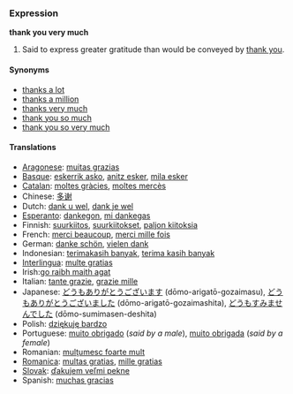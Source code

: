 ===Expression===
'''thank you very much'''
#Said to express greater gratitude than would be conveyed by [[thank you]].

====Synonyms====
*[[thanks a lot]]
*[[thanks a million]]
*[[thanks very much]]
*[[thank you so much]]
*[[thank you so very much]]

====Translations====
*[[Aragonese]]: [[muitas grazias]]
*[[Basque]]: [[eskerrik asko]], [[anitz esker]], [[mila esker]]
*[[Catalan]]: [[moltes gràcies]], [[moltes mercès]]
*Chinese: [[多谢]]
*Dutch: [[dank u wel]], [[dank je wel]]
*[[Esperanto]]: [[dankegon]], [[mi dankegas]]
*Finnish: [[suurkiitos]], [[suurkiitokset]], [[paljon kiitoksia]]
*French: [[merci beaucoup]], [[merci mille fois]]
*German: [[danke schön]], [[vielen dank]]
*Indonesian: [[terimakasih banyak]], [[terima kasih banyak]]
*[[Interlingua]]: [[multe gratias]]
*Irish:[[go raibh maith agat]]
*Italian: [[tante grazie]], [[grazie mille]] <!--[sic]-->
*Japanese: [[どうもありがとうございます]] (dōmo-arigatō-gozaimasu), [[どうもありがとうございました]] (dōmo-arigatō-gozaimashita), [[どうもすみませんでした]] (dōmo-sumimasen-deshita)
*Polish: [[dziękuję bardzo]]
*Portuguese: [[muito obrigado]] (''said by a male''), [[muito obrigada]] (''said by a female'')
*Romanian: [[mulţumesc foarte mult]]
*[[Romanica]]: [[multas gratias]], [[mille gratias]]
*[[Slovak]]: [[ďakujem veľmi pekne]]
*Spanish: [[muchas gracias]]